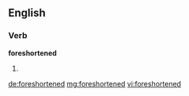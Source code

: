 ==English==

===Verb===
'''foreshortened'''

# {{past of|foreshorten}}

[[de:foreshortened]]
[[mg:foreshortened]]
[[vi:foreshortened]]